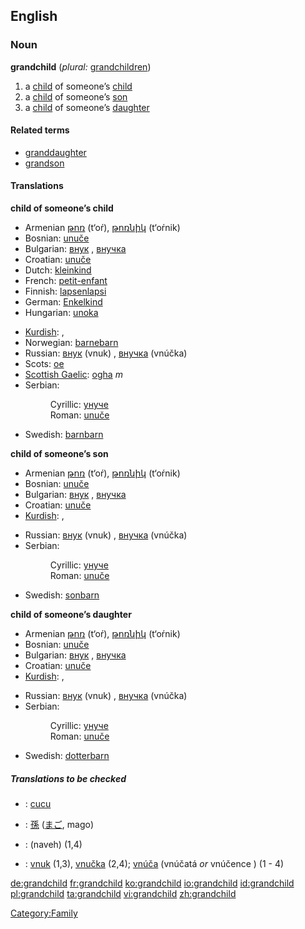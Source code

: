 ==English==

===Noun===
'''grandchild''' (''plural:'' [[grandchildren]])
#a [[child]] of someone’s [[child]]
#a [[child]] of someone’s [[son]]
#a [[child]] of someone’s [[daughter]]

====Related terms====
*[[granddaughter]]
*[[grandson]]

====Translations====
'''child of someone’s child'''
{{top}}
*Armenian [[թոռ]] (t‘oŕ), [[թոռնիկ]] (t‘oŕnik)
*Bosnian: [[unuče#Bosnian|unuče]] {{n}}
*Bulgarian: [[внук]] {{m}}, [[внучка]] {{f}}
*Croatian: [[unuče#Croatian|unuče]] {{n}}
*Dutch: [[kleinkind]] {{n}}
*French: [[petit-enfant]] {{m}}
*Finnish: [[lapsenlapsi]]
*German: [[Enkelkind]] {{n}}
*Hungarian: [[unoka]]
{{mid}}
*[[Kurdish]]: {{trad|ku|nevî}}, {{trad|ku|torin}}
*Norwegian: [[barnebarn]]
*Russian: [[внук]] (vnuk) {{m}}, [[внучка]] (vnúčka) {{f}}
*Scots: [[oe#Scots|oe]]
*[[Scottish Gaelic]]: [[ogha]] ''m''
*Serbian:
*:Cyrillic: [[унуче#Serbian|унуче]] {{n}}
*:Roman: [[unuče#Serbian|unuče]] {{n}}
*Swedish: [[barnbarn]] {{n}}
{{bottom}}

'''child of someone’s son'''
{{top}}
*Armenian [[թոռ]] (t‘oŕ), [[թոռնիկ]] (t‘oŕnik)
*Bosnian: [[unuče#Bosnian|unuče]] {{n}}
*Bulgarian: [[внук]] {{m}}, [[внучка]] {{f}}
*Croatian: [[unuče#Croatian|unuče]] {{n}}
*[[Kurdish]]: {{trad|ku|nevî}}, {{trad|ku|torin}}
{{mid}}
*Russian: [[внук]] (vnuk) {{m}}, [[внучка]] (vnúčka) {{f}}
*Serbian:
*:Cyrillic: [[унуче#Serbian|унуче]] {{n}}
*:Roman: [[unuče#Serbian|unuče]] {{n}}
*Swedish: [[sonbarn]] {{n}}
{{bottom}}

'''child of someone’s daughter'''
{{top}}
*Armenian [[թոռ]] (t‘oŕ), [[թոռնիկ]] (t‘oŕnik)
*Bosnian: [[unuče#Bosnian|unuče]] {{n}}
*Bulgarian: [[внук]] {{m}}, [[внучка]] {{f}}
*Croatian: [[unuče#Croatian|unuče]] {{n}}
*[[Kurdish]]: {{trad|ku|nevî}}, {{trad|ku|torin}}
{{mid}}
*Russian: [[внук]] (vnuk) {{m}}, [[внучка]] (vnúčka) {{f}}
*Serbian:
*:Cyrillic: [[унуче#Serbian|унуче]] {{n}}
*:Roman: [[unuče#Serbian|unuče]] {{n}}
*Swedish: [[dotterbarn]] {{n}}
{{bottom}}

=====Translations to be checked=====
<!--Remove this section once all of the translations below have been moved into the tables above.-->
{{checktrans}}
*{{ttbc|Indonesian}}: [[cucu]]
*{{ttbc|Japanese}}: [[孫]] ([[まご]], mago)
*{{ttbc|Persian}}: {{FAchar|[[نوه]]}} (naveh) (1,4)
*{{ttbc|Slovak}}: [[vnuk]] {{m}} (1,3), [[vnučka]] {{f}} (2,4); [[vnúča]] {{n}} (vnúčatá ''or'' vnúčence {{p}}) (1 - 4)

[[Category:Family]]

[[de:grandchild]]
[[fr:grandchild]]
[[ko:grandchild]]
[[io:grandchild]]
[[id:grandchild]]
[[pl:grandchild]]
[[ta:grandchild]]
[[vi:grandchild]]
[[zh:grandchild]]